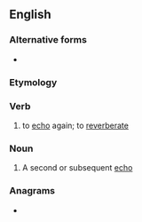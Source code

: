 {{also|re-echo}}
==English==

===Alternative forms===
* {{l|en|reëcho}}

===Etymology===
{{prefix|en|re|echo}}

===Verb===
{{en-verb}}

# to [[echo]] again; to [[reverberate]]

===Noun===
{{en-noun|s|reechoes}}

# A second or subsequent [[echo]]

===Anagrams===
* {{anagrams|en|choree|cohere|echoer}}